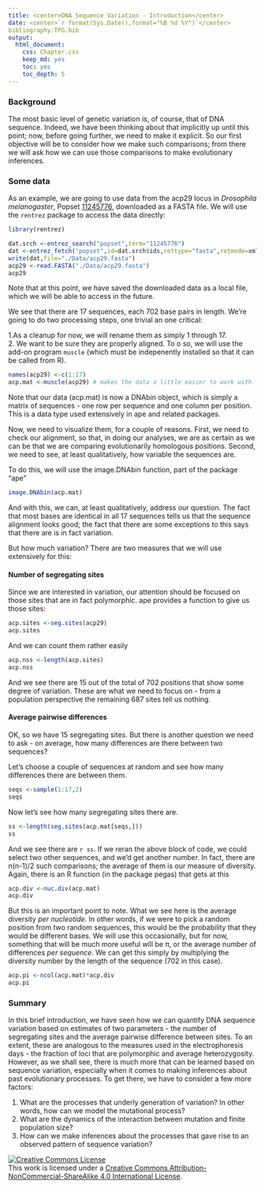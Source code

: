 ```yaml
---
title: <center>DNA Sequence Variation - Introduction</center>
date: <center>`r format(Sys.Date(),format="%B %d %Y")`</center>
bibliography:TPG.bib
output:
  html_document:
    css: Chapter.css
    keep_md: yes
    toc: yes
    toc_depth: 5
---
```



### Background

The most basic level of genetic variation is, of course, that of DNA sequence.  Indeed, we have been thinking about that implicitly up until this point; now, before going further, we need to make it explicit.  So our first objective will be to consider how we make such comparisons; from there we will ask how we can use those comparisons to make evolutionary inferences.

### Some data

As an example, we are going to use data from the acp29 locus in *Drosophila melanogaster*,  Popset [11245776](http://www.ncbi.nlm.nih.gov/popset/11245776), downloaded as a FASTA file.  We will use the `rentrez` package to access the data directly:

```r
library(rentrez)

dat.srch <-entrez_search("popset",term="11245776")
dat <-entrez_fetch("popset",id=dat.srch$ids,rettype="fasta",retmode=xml)
write(dat,file="./Data/acp29.fasta")
acp29 <-read.FASTA("./Data/acp29.fasta")
acp29
```

Note that at this point, we have saved the downloaded data as a local file, which we will be able to access in the future.

We see that there are 17 sequences, each 702 base pairs in length.  We're going to do two processing steps, one trivial an one critical:  

1.As a cleanup for now, we will rename them as simply 1 through 17.  
2.  We want to be sure they are properly aligned.  To o so, we will use the add-on program `muscle` (which must be indepenently installed so that it can be called from R).

```r
names(acp29) <-c(1:17)
acp.mat <-muscle(acp29) # makes the data a little easier to work with
```

Note that our data (acp.mat) is now a DNAbin object, which is simply a matrix of sequences - one row per sequence and one column per position.  This is a data type used extensively in ape and related packages. 

Now, we need to visualize them, for a couple of reasons.  First, we need to check our alignment, so that, in doing our analyses, we are as certain as we can be that we are comparing evolutionarily homologous positions.  Second, we need to see, at least qualitatively, how variable the sequences are.  

To do this, we will use the image.DNAbin function, part of the package "ape"
```r
image.DNAbin(acp.mat)
```
And with this, we can, at least qualitatively, address our question.  The fact that most bases are identical in all 17 sequences tells us that the sequence alignment looks good; the fact that there are some exceptions to this says that there are is in fact variation.

But how much variation?  There are two measures that we will use extensively for this:

#### Number of segregating sites

Since we are interested in variation, our attention should be focused on those sites that are in fact polymorphic.  ape provides a function to give us those sites:

```r
acp.sites <-seg.sites(acp29)
acp.sites
```

And we can count them rather easily

```r
acp.nss <-length(acp.sites)
acp.nss
```

And we see there are 15 out of the total of 702 positions that show some degree of variation.  These are what we need to focus on - from a population perspective the remaining 687 sites tell us nothing.

#### Average pairwise differences

OK, so we have 15 segregating sites.  But there is another question we need to ask - on average, how many differences are there between two sequences?

Let's choose a couple of sequences at random and see how many differences there are between them.

```r

seqs <-sample(1:17,2)
seqs
```

Now let's see how many segregating sites there are.

```r
ss <-length(seg.sites(acp.mat[seqs,]))
ss
```
And we see there are `r ss`.  If we reran the above block of code, we could select two other sequences, and we'd get another number.  In fact, there are n(n-1)/2 such comparisons; the average of them is our measure of diversity.  Again, there is an R function (in the package pegas) that gets at this

```r
acp.div <-nuc.div(acp.mat)
acp.div
```
But this is an important point to note.  What we see here is the average diversity *per nucleotide*.  In other words, if we were to pick a random position from two random sequences, this would be the probability that they would be different bases.  We will use this occasionally, but for now, something that will be much more useful will be π, or the average number of differences *per sequence*.  We can get this simply by multiplying the diversity number by the length of the sequence (702 in this case).

```r
acp.pi <-ncol(acp.mat)*acp.div
acp.pi
```


### Summary

In this brief introduction, we have seen how we can quantify DNA sequence variation based on estimates of two parameters - the number of segregating sites and the average pairwise difference between sites.  To an extent, these are analogous to the measures used in the electrophoresis days - the fraction of loci that are polymorphic and average heterozygosity.  However, as we shall see, there is much more that can be learned based on sequence variation, especially when it comes to making inferences about past evolutionary processes.  To get there, we have to consider a few more factors:

1.  What are the processes that underly generation of variation?  In other words, how can we model the mutational process?
2.  What are the dynamics of the interaction between mutation and finite population size?
3.  How can we make inferences about the processes that gave rise to an observed pattern of sequence variation?


<a rel="license" href="http://creativecommons.org/licenses/by-nc-sa/4.0/deed.en_US"><img alt="Creative Commons License" style="border-width:0" src="http://i.creativecommons.org/l/by-nc-sa/4.0/88x31.png" /></a><br />This work is licensed under a <a rel="license" href="http://creativecommons.org/licenses/by-nc-sa/4.0/deed.en_US">Creative Commons Attribution-NonCommercial-ShareAlike 4.0 International License</a>.